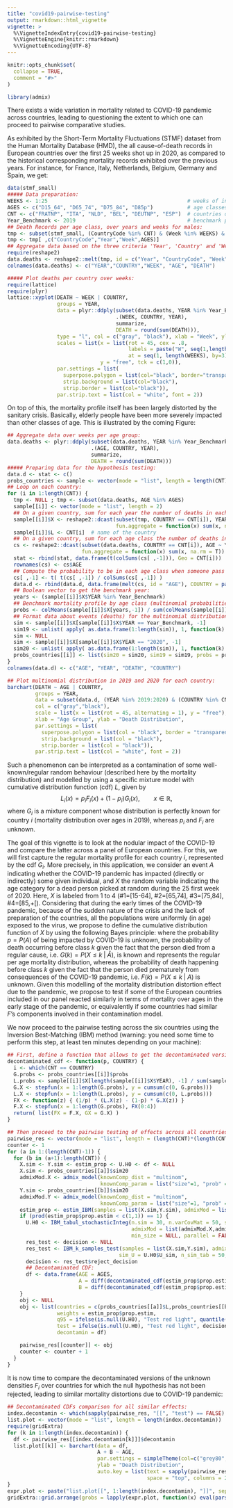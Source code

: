 ```yaml
---
title: "covid19-pairwise-testing"
output: rmarkdown::html_vignette
vignette: >
  %\VignetteIndexEntry{covid19-pairwise-testing}
  %\VignetteEngine{knitr::rmarkdown}
  %\VignetteEncoding{UTF-8}
---
```


```r
knitr::opts_chunk$set(
  collapse = TRUE,
  comment = "#>"
)
```

```r
library(admix)
```

There exists a wide variation in mortality related to COVID-19 pandemic across countries, leading to questioning the extent to which one can proceed to pairwise comparative studies.

As exhibited by the Short-Term Mortality Fluctuations (STMF) dataset from the Human Mortality Database (HMD), the all cause-of-death records in European countries over the first 25 weeks shot up in 2020, as compared to the historical corresponding mortality records exhibited over the previous years. For instance, for France, Italy, Netherlands, Belgium, Germany and Spain, we get:

```r
data(stmf_small)
##### Data preparation:
WEEKS <- 1:25                                             # weeks of interest
AGES <- c("D15_64", "D65_74", "D75_84", "D85p")           # age classes of interest
CNT <- c("FRATNP", "ITA", "NLD", "BEL", "DEUTNP", "ESP")  # countries of interest
Year_Benchmark <- 2019                                    # benchmark period
## Death Records per age class, over years and weeks for males:
tmp <- subset(stmf_small, (CountryCode %in% CNT) & (Week %in% WEEKS) & (Sex == "m"))
tmp <- tmp[ ,c("CountryCode","Year","Week",AGES)]
## Aggregate data based on the three criteria 'Year', 'Country' and 'Week':
require(reshape2)
data.deaths <- reshape2::melt(tmp, id = c("Year", "CountryCode", "Week"))
colnames(data.deaths) <- c("YEAR","COUNTRY","WEEK", "AGE", "DEATH")

##### Plot deaths per country over weeks:
require(lattice)
require(plyr)
lattice::xyplot(DEATH ~ WEEK | COUNTRY,
                groups = YEAR,
                data = plyr::ddply(subset(data.deaths, YEAR %in% Year_Benchmark:2020),
                                   .(WEEK, COUNTRY, YEAR),
                                   summarize,
                                   DEATH = round(sum(DEATH))),
                type = "l", col = c("gray", "black"), xlab = "Week", ylab = "Death Records", lwd = 2,
                scales = list(x = list(rot = 45, cex = .8,
                                       labels = paste("W", seq(1,length(WEEKS),by=3), sep=''),
                                       at = seq(1, length(WEEKS), by=3), alternating = F),
                              y = "free", tck = c(1,0)),
                par.settings = list(
                  superpose.polygon = list(col="black", border="transparent"),
                  strip.background = list(col="black"),
                  strip.border = list(col="black")),
                par.strip.text = list(col = "white", font = 2))
```

On top of this, the mortality profile itself has been largely distorted by the sanitary crisis. Basically, elderly people have been more severely impacted than other classes of age. This is illustrated by the coming Figure:

```r
## Aggregate data over weeks per age group:
data.deaths <- plyr::ddply(subset(data.deaths, YEAR %in% Year_Benchmark:2020),
                           .(AGE, COUNTRY, YEAR),
                           summarize,
                           DEATH = round(sum(DEATH)))
##### Preparing data for the hypothesis testing:
data.d <- stat <- c()
probs_countries <- sample <- vector(mode = "list", length = length(CNT))
## Loop on each country:
for (i in 1:length(CNT)) {
  tmp <- NULL ; tmp <- subset(data.deaths, AGE %in% AGES)
  sample[[i]] <- vector(mode = "list", length = 2)
  ## On a given country, sum for each year the number of deaths in each age class:
  sample[[i]]$X <- reshape2::dcast(subset(tmp, COUNTRY == CNT[i]), YEAR ~ AGE, value.var = "DEATH",
                                   fun.aggregate = function(x) sum(x, na.rm = TRUE))
  sample[[i]]$L <- CNT[i]  # name of the country
  ## On a given country, sum for each age class the number of deaths in each year:
  cs <- reshape2::dcast(subset(data.deaths, COUNTRY == CNT[i]), AGE ~ YEAR , value.var = "DEATH",
                        fun.aggregate = function(x) sum(x, na.rm = T))
  stat <- rbind(stat, data.frame(t(colSums(cs[ ,-1])), Geo = CNT[i]))
  rownames(cs) <- cs$AGE
  ## Compute the probability to be in each age class when someone pass away:
  cs[ ,-1] <- t( t(cs[ ,-1]) / colSums(cs[ ,-1]) )
  data.d <- rbind(data.d, data.frame(melt(cs, id = "AGE"), COUNTRY = paste(CNT[i])))
  ## Boolean vector to get the benchmark year:
  years <- (sample[[i]]$X$YEAR %in% Year_Benchmark)
  ## Benchmark mortality profile by age class (multinomial probabilities for age class death);
  probs <- colMeans(sample[[i]]$X[years,-1]) / sum(colMeans(sample[[i]]$X[years,-1]))
  ## Format data about events (deaths) for the multinomial distributions for each year (2019 and 2020):
  sim <- sample[[i]]$X[sample[[i]]$X$YEAR == Year_Benchmark, -1]
  sim19 <- unlist( apply( as.data.frame(1:length(sim)), 1, function(k) { rep(k, sim[k]) } ) )
  sim <- NULL
  sim <- sample[[i]]$X[sample[[i]]$X$YEAR == "2020", -1]
  sim20 <- unlist( apply( as.data.frame(1:length(sim)), 1, function(k) { rep(k, sim[k]) } ) )
  probs_countries[[i]] <- list(sim20 = sim20, sim19 = sim19, probs = probs, L = sample[[i]]$L)
}
colnames(data.d) <- c("AGE", "YEAR", "DEATH", "COUNTRY")

## Plot multinomial distribution in 2019 and 2020 for each country:
barchart(DEATH ~ AGE | COUNTRY,
         groups = YEAR,
         data = subset(data.d, (YEAR %in% 2019:2020) & (COUNTRY %in% CNT) & (AGE %in% AGES)),
         col = c("gray","black"),
         scale = list(x = list(rot = 45, alternating = 1), y = "free"),
         xlab = "Age Group", ylab = "Death Distribution",
         par.settings = list(
           superpose.polygon = list(col = "black", border = "transparent"),
           strip.background = list(col = "black"),
           strip.border = list(col = "black")),
         par.strip.text = list(col = "white", font = 2))
```


Such a phenomenon can be interpreted as a contamination of some well-known/regular random behaviour (described here by the mortality distribution) and modelled by using a specific mixture model with cumulative distribution function (cdf) $L$, given by
$$L_i(x) = p_iF_i(x) + (1-p_i)G_i(x), \qquad x \in \mathbb{R},$$
where $G_i$ is a mixture component whose distribution is perfectly known for country $i$ (mortality distribution over ages in 2019), whereas $p_i$ and $F_i$ are unknown.

The goal of this vignette is to look at the nodular impact of the COVID-19 and compare the latter across a panel of European countries. For this, we will first capture the regular mortality profile for each country $i$, represented by the cdf $G_i$. More precisely, in this application, we consider an  event $A$ indicating whether the COVID-19 pandemic  has impacted (directly or indirectly) some given individual, and $X$ the random variable indicating the age category for a dead person picked at random during the 25 first week of 2020. Here, $X$ is labeled from 1 to 4  (\#1=[15-64], \#2=[65,74], \#3=[75,84], \#4=[85,+[). Considering that during the early times of the COVID-19 pandemic, because of the sudden nature of the crisis and the lack of preparation of the countries, all the populations were uniformly (in age) exposed to the virus, we propose to define the cumulative distribution function of $X$ by using the following Bayes principle: 
\begin{eqnarray}\label{COVID-19}
	L(k)=P(X\leq k)&=&P(\bar A) P(X\leq k\;|~\bar A)+P(A) P(X\leq k\;|~A) \nonumber  \\
                  &=& (1-p)G(k)+pF(k),\quad\quad k=1,\dots,4,
\end{eqnarray}
where the probability $p=P(A)$ of being impacted by COVID-19 is unknown, the probability of death occurring before class $k$ given the fact that the person died from a regular cause, i.e. $G(k) = P(X \leq  k\;| \;\bar A)$, is known and represents the regular per age mortality distribution, whereas the probability of death happening  before  class $k$ given the fact that the person died prematurely  from consequences of the COVID-19 pandemic, i.e. $F(k) = P(X\leq k \;| \; A)$ is unknown. Given this modelling of the mortality distribution distortion effect due to the pandemic, we propose to test if some of the European countries included in our panel reacted similarly  in terms of mortality over ages in the early stage of the pandemic, or equivalently if some countries had similar $F$'s components involved in their contamination model.

We now proceed to the pairwise testing across the six countries using the Inversion Best-Matching (IBM) method (warning: you need some time to perform this step, at least ten minutes depending on your machine):
```r
## First, define a function that allows to get the decontaminated version (Inversion step) of the unknown CDF Fi:
decontaminated_cdf <- function(p, COUNTRY) {
  i <- which(CNT == COUNTRY)
  G.probs <- probs_countries[[i]]$probs
  L.probs <- sample[[i]]$X[length(sample[[i]]$X$YEAR), -1] / sum(sample[[i]]$X[length(sample[[i]]$X$YEAR), -1])
  G.X <- stepfun(x = 1:length(G.probs), y = cumsum(c(0, G.probs)))
  L.X <- stepfun(x = 1:length(L.probs), y = cumsum(c(0, L.probs)))
  FX <- function(z) { (1/p) * (L.X(z) - (1-p) * G.X(z)) }
  F.X <- stepfun(x = 1:length(G.probs), FX(0:4))
  return( list(FX = F.X, GX = G.X) )
}

## Then proceed to the pairwise testing of effects across all countries:
pairwise_res <- vector(mode = "list", length = (length(CNT)*(length(CNT)-1)/2))
counter <- 1
for (a in 1:(length(CNT)-1)) {
  for (b in (a+1):length(CNT)) {
    X.sim <- Y.sim <- estim_prop <- U.H0 <- df <- NULL
    X.sim <- probs_countries[[a]]$sim20
    admixMod.X <- admix_model(knownComp_dist = "multinom", 
                              knownComp_param = list("size"=1, "prob" = probs_countries[[a]]$probs))
    Y.sim <- probs_countries[[b]]$sim20
    admixMod.Y <- admix_model(knownComp_dist = "multinom", 
                              knownComp_param = list("size"=1, "prob" = probs_countries[[b]]$probs))
    estim_prop <- estim_IBM(samples = list(X.sim,Y.sim), admixMod = list(admixMod.X,admixMod.Y), n.integ = 1000)
    if (prod(estim_prop$prop.estim < c(1,1)) == 1) {
      U.H0 <- IBM_tabul_stochasticInteg(n.sim = 30, n.varCovMat = 50, samples = list(X.sim, Y.sim),
                                        admixMod = list(admixMod.X,admixMod.Y), 
                                        min_size = NULL, parallel = FALSE, n_cpu = 2)
      res_test <- decision <- NULL
      res_test <- IBM_k_samples_test(samples = list(X.sim,Y.sim), admixMod = list(admixMod.X,admixMod.Y),
                                    sim_U = U.H0$U_sim, n_sim_tab = 50, conf_level = 0.95, parallel=FALSE, n_cpu=2)
      decision <- res_test$reject_decision
      ## Decontaminated CDF:
      df <- data.frame(AGE = AGES,
                       A = diff(decontaminated_cdf(estim_prop$prop.estim[1], probs_countries[[a]]$L)$FX(0:5))[1:4],
                       B = diff(decontaminated_cdf(estim_prop$prop.estim[2], probs_countries[[b]]$L)$FX(0:5))[1:4])
    }
    obj <- NULL
    obj <- list(countries = c(probs_countries[[a]]$L,probs_countries[[b]]$L),
                weights = estim_prop$prop.estim,
                q95 = ifelse(is.null(U.H0), "Test red light", quantile(U.H0$U_sim, 0.95)),
                test = ifelse(is.null(U.H0), "Test red light", decision),
                decontamin = df)

    pairwise_res[[counter]] <- obj
    counter <- counter + 1
  }
}
```

It is now time to compare the decontaminated versions of the unknown densities $F_i$ over countries for which the null hypothesis has not been rejected, leading to similar mortality distortions due to COVID-19 pandemic:
```r
## Decontaminated CDFs comparison for all similar effects:
index.decontamin <- which(sapply(pairwise_res, "[[", "test") == FALSE)
list.plot <- vector(mode = "list", length = length(index.decontamin))
require(gridExtra)
for (k in 1:length(index.decontamin)) {
  df <- pairwise_res[[index.decontamin[k]]]$decontamin
  list.plot[[k]] <- barchart(data = df,
                             A + B ~ AGE,
                             par.settings = simpleTheme(col=c("grey80", "grey20")),
                             ylab = "Death Distribution",
                             auto.key = list(text = sapply(pairwise_res, "[[", "countries")[ ,index.decontamin[k]],
                                             space = "top", columns = 2, cex.title = 1))
}
expr.plot <- paste("list.plot[[", 1:length(index.decontamin), "]]", sep = "")
gridExtra::grid.arrange(grobs = lapply(expr.plot, function(x) eval(parse(text = x))), nrow = 2)
```
